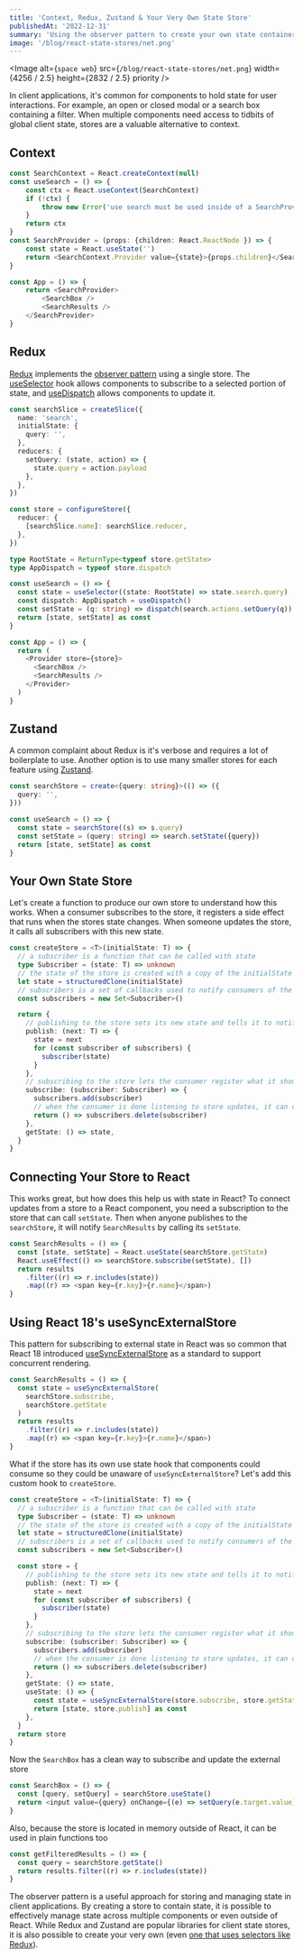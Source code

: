 ```yaml
---
title: 'Context, Redux, Zustand & Your Very Own State Store'
publishedAt: '2022-12-31'
summary: 'Using the observer pattern to create your own state container for react'
image: '/blog/react-state-stores/net.png'
---
```


<Image
  alt={`space web`}
  src={`/blog/react-state-stores/net.png`}
  width={4256 / 2.5}
  height={2832 / 2.5}
  priority
/>

In client applications, it's common for components to hold state for user interactions. For example, an open or closed modal or a search box containing a filter. When multiple components need access to tidbits of global client state, stores are a valuable alternative to context.

## Context

```typescript
const SearchContext = React.createContext(null)
const useSearch = () => {
	const ctx = React.useContext(SearchContext)
	if (!ctx) {
		throw new Error('use search must be used inside of a SearchProvider')
	}
	return ctx
}
const SearchProvider = (props: {children: React.ReactNode }) => {
	const state = React.useState('')
	return <SearchContext.Provider value={state}>{props.children}</SearchContext.Provider>
}

const App = () => {
	return <SearchProvider>
		<SearchBox />
		<SearchResults />
	</SearchProvider>
}
```

## Redux

[Redux](https://Redux.js.org/) implements the [observer pattern](https://en.wikipedia.org/wiki/Observer_pattern) using a single store. The [useSelector](https://Redux.js.org/tutorials/fundamentals/part-5-ui-react#reading-state-from-the-store-with-useselector) hook allows components to subscribe to a selected portion of state, and [useDispatch](https://Redux.js.org/tutorials/fundamentals/part-5-ui-react#dispatching-actions-with-usedispatch) allows components to update it.

```typescript
const searchSlice = createSlice({
  name: 'search',
  initialState: {
    query: '',
  },
  reducers: {
    setQuery: (state, action) => {
      state.query = action.payload
    },
  },
})

const store = configureStore({
  reducer: {
    [searchSlice.name]: searchSlice.reducer,
  },
})

type RootState = ReturnType<typeof store.getState>
type AppDispatch = typeof store.dispatch

const useSearch = () => {
  const state = useSelector((state: RootState) => state.search.query)
  const dispatch: AppDispatch = useDispatch()
  const setState = (q: string) => dispatch(search.actions.setQuery(q))
  return [state, setState] as const
}

const App = () => {
  return (
    <Provider store={store}>
      <SearchBox />
      <SearchResults />
    </Provider>
  )
}
```

## Zustand

A common complaint about Redux is it's verbose and requires a lot of boilerplate to use. Another option is to use many smaller stores for each feature using [Zustand](https://github.com/pmndrs/zustand).

```typescript
const searchStore = create<{query: string}>(() => ({
  query: '',
}))

const useSearch = () => {
  const state = searchStore((s) => s.query)
  const setState = (query: string) => search.setState({query})
  return [state, setState] as const
}
```

## Your Own State Store

Let's create a function to produce our own store to understand how this works. When a consumer subscribes to the store, it registers a side effect that runs when the stores state changes. When someone updates the store, it calls all subscribers with this new state.

```typescript
const createStore = <T>(initialState: T) => {
  // a subscriber is a function that can be called with state
  type Subscriber = (state: T) => unknown
  // the state of the store is created with a copy of the initialState
  let state = structuredClone(initialState)
  // subscribers is a set of callbacks used to notify consumers of the store when the state changes
  const subscribers = new Set<Subscriber>()

  return {
    // publishing to the store sets its new state and tells it to notify all consumers that there has been an update to the state
    publish: (next: T) => {
      state = next
      for (const subscriber of subscribers) {
        subscriber(state)
      }
    },
    // subscribing to the store lets the consumer register what it should do when the state updates
    subscribe: (subscriber: Subscriber) => {
      subscribers.add(subscriber)
      // when the consumer is done listening to store updates, it can call this function to unsubscribe from the store
      return () => subscribers.delete(subscriber)
    },
    getState: () => state,
  }
}
```

## Connecting Your Store to React

This works great, but how does this help us with state in React? To connect updates from a store to a React component, you need a subscription to the store that can call `setState`. Then when anyone publishes to the `searchStore`, it will notify `SearchResults` by calling its `setState`.

```typescript
const SearchResults = () => {
  const [state, setState] = React.useState(searchStore.getState)
  React.useEffect(() => searchStore.subscribe(setState), [])
  return results
    .filter((r) => r.includes(state))
    .map((r) => <span key={r.key}>{r.name}</span>)
}
```

## Using React 18's useSyncExternalStore

This pattern for subscribing to external state in React was so common that React 18 introduced [useSyncExternalStore](https://github.com/reactwg/react-18/discussions/86) as a standard to support concurrent rendering.

```typescript
const SearchResults = () => {
  const state = useSyncExternalStore(
    searchStore.subscribe,
    searchStore.getState
  )
  return results
    .filter((r) => r.includes(state))
    .map((r) => <span key={r.key}>{r.name}</span>)
}
```

What if the store has its own use state hook that components could consume so they could be unaware of `useSyncExternalStore`? Let's add this custom hook to `createStore`.

```typescript
const createStore = <T>(initialState: T) => {
  // a subscriber is a function that can be called with state
  type Subscriber = (state: T) => unknown
  // the state of the store is created with a copy of the initialState
  let state = structuredClone(initialState)
  // subscribers is a set of callbacks used to notify consumers of the store when the state changes
  const subscribers = new Set<Subscriber>()

  const store = {
    // publishing to the store sets its new state and tells it to notify all consumers that there has been an update to the state
    publish: (next: T) => {
      state = next
      for (const subscriber of subscribers) {
        subscriber(state)
      }
    },
    // subscribing to the store lets the consumer register what it should do when the state updates
    subscribe: (subscriber: Subscriber) => {
      subscribers.add(subscriber)
      // when the consumer is done listening to store updates, it can call this function to unsubscribe from the store
      return () => subscribers.delete(subscriber)
    },
    getState: () => state,
    useState: () => {
      const state = useSyncExternalStore(store.subscribe, store.getState)
      return [state, store.publish] as const
    },
  }
  return store
}
```

Now the `SearchBox` has a clean way to subscribe and update the external store

```typescript
const SearchBox = () => {
  const [query, setQuery] = searchStore.useState()
  return <input value={query} onChange={(e) => setQuery(e.target.value)} />
}
```

Also, because the store is located in memory outside of React, it can be used in plain functions too

```typescript
const getFilteredResults = () => {
  const query = searchStore.getState()
  return results.filter((r) => r.includes(state))
}
```

The observer pattern is a useful approach for storing and managing state in client applications. By creating a store to contain state, it is possible to effectively manage state across multiple components or even outside of React. While Redux and Zustand are popular libraries for client state stores, it is also possible to create your very own (even [one that uses selectors like Redux](https://github.com/teaguestockwell/observable-slice)).
